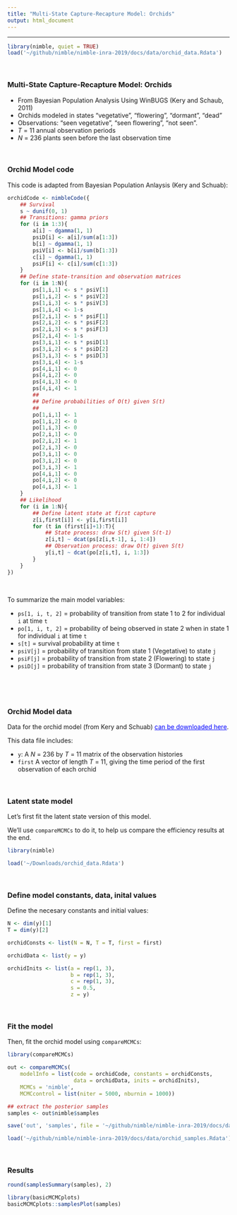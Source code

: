 ```yaml
---
title: "Multi-State Capture-Recapture Model: Orchids"
output: html_document
---
```


---


```r
library(nimble, quiet = TRUE)
load('~/github/nimble/nimble-inra-2019/docs/data/orchid_data.Rdata')
```


\   

### Multi-State Capture-Recapture Model: Orchids


- From Bayesian Population Analysis Using WinBUGS (Kery and Schaub, 2011)
- Orchids modeled in states "vegetative", "flowering", "dormant", "dead"
- Observations: "seen vegetative", "seen flowering", "not seen".
- $T$ = 11 annual observation periods 
- $N$ = 236 plants seen before the last observation time



\   

### Orchid Model code

This code is adapted from Bayesian Population Anlaysis (Kery and Schuab):

```r
orchidCode <- nimbleCode({
    ## Survival
    s ~ dunif(0, 1)
    ## Transitions: gamma priors 
    for (i in 1:3){
        a[i] ~ dgamma(1, 1) 
        psiD[i] <- a[i]/sum(a[1:3]) 
        b[i] ~ dgamma(1, 1) 
        psiV[i] <- b[i]/sum(b[1:3]) 
        c[i] ~ dgamma(1, 1) 
        psiF[i] <- c[i]/sum(c[1:3]) 
    }
    ## Define state-transition and observation matrices 	
    for (i in 1:N){
        ps[1,i,1] <- s * psiV[1]
        ps[1,i,2] <- s * psiV[2]
        ps[1,i,3] <- s * psiV[3]
        ps[1,i,4] <- 1-s
        ps[2,i,1] <- s * psiF[1]
        ps[2,i,2] <- s * psiF[2]
        ps[2,i,3] <- s * psiF[3]
        ps[2,i,4] <- 1-s
        ps[3,i,1] <- s * psiD[1]
        ps[3,i,2] <- s * psiD[2]
        ps[3,i,3] <- s * psiD[3]
        ps[3,i,4] <- 1-s
        ps[4,i,1] <- 0 
        ps[4,i,2] <- 0 
        ps[4,i,3] <- 0 
        ps[4,i,4] <- 1
        ##
        ## Define probabilities of O(t) given S(t)
        ##
        po[1,i,1] <- 1 
        po[1,i,2] <- 0 
        po[1,i,3] <- 0 
        po[2,i,1] <- 0 
        po[2,i,2] <- 1 
        po[2,i,3] <- 0 
        po[3,i,1] <- 0 
        po[3,i,2] <- 0 
        po[3,i,3] <- 1 
        po[4,i,1] <- 0 
        po[4,i,2] <- 0 
        po[4,i,3] <- 1 
    }
    ## Likelihood
    for (i in 1:N){
        ## Define latent state at first capture 
        z[i,first[i]] <- y[i,first[i]]
        for (t in (first[i]+1):T){
            ## State process: draw S(t) given S(t-1)
            z[i,t] ~ dcat(ps[z[i,t-1], i, 1:4]) 
            ## Observation process: draw O(t) given S(t) 
            y[i,t] ~ dcat(po[z[i,t], i, 1:3]) 
        }
    }
})
```

\   

To summarize the main model variables:

- `ps[1, i, t, 2]` = probability of transition from state 1 to 2 for individual `i` at time `t`
- `po[1, i, t, 2]` = probability of being observed in state 2 when in state 1 for individual `i` at time `t`
- `s[t]` = survival probability at time `t`
- `psiV[j]` = probability of transition from state 1 (Vegetative) to state `j`
- `psiF[j]` = probability of transition from state 2 (Flowering) to state `j`
- `psiD[j]` = probability of transition from state 3 (Dormant) to state `j`


\  



\   

### Orchid Model data

Data for the orchid model (from Kery and Schuab) <a href="https://danielturek.github.io/nimble-inra-2019/data/orchid_data.Rdata" target="_blank" style="color: blue">can be downloaded here</a>.

This data file includes:

- `y`: A $N$ = 236 by $T$ = 11 matrix of the observation histories
- `first` A vector of length $T$ = 11, giving the time period of the
  first observation of each orchid

\   

### Latent state model

Let's first fit the latent state version of this model.

We'll use `compareMCMCs` to do it, to help us compare the efficiency
results at the end.

```r
library(nimble)

load('~/Downloads/orchid_data.Rdata')
```

\   

### Define model constants, data, inital values

Define the necesary constants and initial values:

```r
N <- dim(y)[1]
T = dim(y)[2]

orchidConsts <- list(N = N, T = T, first = first)

orchidData <- list(y = y)

orchidInits <- list(a = rep(1, 3),
                    b = rep(1, 3),
                    c = rep(1, 3),
                    s = 0.5,
                    z = y)
```

\   

### Fit the model

Then, fit the orchid model using `compareMCMCs`:

```r
library(compareMCMCs)

out <- compareMCMCs(
    modelInfo = list(code = orchidCode, constants = orchidConsts,
                     data = orchidData, inits = orchidInits),
    MCMCs = 'nimble',
    MCMCcontrol = list(niter = 5000, nburnin = 1000))

## extract the posterior samples
samples <- out$nimble$samples
```


```r
save('out', 'samples', file = '~/github/nimble/nimble-inra-2019/docs/data/orchid_samples.Rdata')
```

```r
load('~/github/nimble/nimble-inra-2019/docs/data/orchid_samples.Rdata')
```

\  

### Results


```r
round(samplesSummary(samples), 2)

library(basicMCMCplots)
basicMCMCplots::samplesPlot(samples)
```





\  

\  

\  

\  

\  

\  

\  

\  

\  

\  

\  

\  

\  

\  



